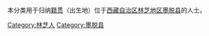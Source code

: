 本分类用于归纳[[籍贯|籍贯]]（出生地）位于[[西藏自治区|西藏自治区]][[林芝地区|林芝地区]][[墨脱县|墨脱县]]的人士。

[[Category:林芝人|Category:林芝人]]
[[Category:墨脱县|Category:墨脱县]]